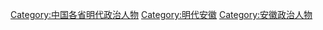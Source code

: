 [[Category:中国各省明代政治人物|Category:中国各省明代政治人物]]
[[Category:明代安徽|Category:明代安徽]]
[[Category:安徽政治人物|Category:安徽政治人物]]